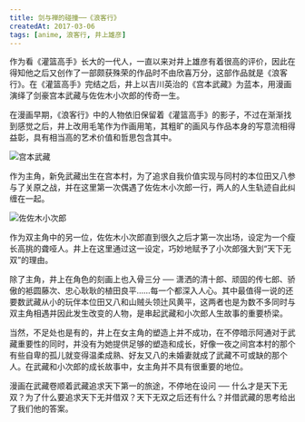```yaml
---
title: 剑与禅的碰撞──《浪客行》
createdAt: 2017-03-06
tags: [anime, 浪客行, 井上雄彦]
---
```


作为看《灌篮高手》长大的一代人，一直以来对井上雄彦有着很高的评价，因此在得知他之后又创作了一部颇获殊荣的作品时不由欣喜万分，这部作品就是《浪客行》。在《灌篮高手》完结之后，井上以吉川英治的《宫本武藏》为蓝本，用漫画演绎了剑豪宫本武藏与佐佐木小次郎的传奇一生。

在漫画早期，《浪客行》中的人物依旧保留着《灌篮高手》的影子，不过在渐渐找到感觉之后，井上改用毛笔作为作画用笔，其粗旷的画风与作品本身的写意流相得益彰，具有相当高的艺术价值和哲思包含其中。

![宫本武藏](/images/vagabond/miyamoto-musashi.jpg)

作为主角，新免武藏出生在宫本村，为了追求自我价值实现与同村的本位田又八参与了关原之战，并在这里第一次偶遇了佐佐木小次郎一行，两人的人生轨迹自此纠缠在一起。

![佐佐木小次郎](/images/vagabond/sasaki-kojiro.jpg)

作为双主角中的另一位，佐佐木小次郎直到很久之后才第一次出场，设定为一个瘦长高挑的聋哑人。井上在这里通过这一设定，巧妙地赋予了小次郎强大到“天下无双”的理由。

除了主角，井上在角色的刻画上也入骨三分 ── 潇洒的清十郎、顽固的传七郎、骄傲的袛圆藤次、忠心耿耿的植田良平……每一个都深入人心。其中最值得一说的还要数武藏从小的玩伴本位田又八和山贼头领辻风黄平，这两者也是为数不多同时与双主角相遇并因此发生改变的人物，是串起武藏和小次郎人生故事的重要桥梁。

当然，不足处也是有的，井上在女主角的塑造上并不成功，在不停暗示阿通对于武藏重要性的同时，并没有为她提供足够的塑造和成长，好像一夜之间宫本村的那个有些自卑的孤儿就变得温柔成熟、好友又八的未婚妻就成了武藏不可或缺的那个人。在武藏和小次郎的成长故事中，女主角并不具有很重要的地位。

漫画在武藏卷顺着武藏追求天下第一的旅途，不停地在设问 ── 什么才是天下无双？为了什么要追求天下无并借双？天下无双之后还有什么？并借武藏的思考给出了我们他的答案。
